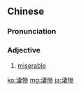 {{also|凄惨|凄慘}}
==Chinese==
{{zh-forms|s=凄惨|t2=悽慘}}

===Pronunciation===
{{zh-pron
|m=qīcǎn
|c=cai1 caam2
|h=pfs=chhî-chhám
|mn=qz,xm,zz:chhe-chhám/xm:chhiⁿ-chhám/tw,zz:chhi-chhám
|cat=a
}}

===Adjective===
{{zh-adj}}

# [[miserable]]

[[ko:淒慘]]
[[mg:淒慘]]
[[ja:淒慘]]